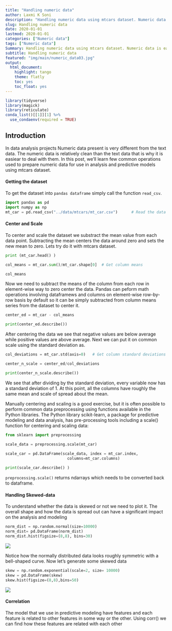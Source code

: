 ```yaml
---
title: "Handling numeric data"
author: Laxmi K Soni 
description: "Handling numeric data using mtcars dataset. Numeric data is easiar to deal with in Data analysis projects"
slug: Handling numeric data
date: 2020-01-01
lastmod: 2020-01-01
categories: ["Numeric data"]
tags: ["Numeric data"]
Summary: Handling numeric data using mtcars dataset. Numeric data is easiar to deal with in Data analysis projects
subtitle: Handling numeric data
featured: "img/main/numeric_data03.jpg"
output:
  html_document:
    highlight: tango
    theme: flatly
    toc: yes
    toc_float: yes
---
```




```r
library(tidyverse)
library(magick)
library(reticulate)
conda_list()[[1]][1] %>% 
  use_condaenv(required = TRUE)

```

## Introduction

In data analysis projects Numeric data present is very different from the text data. The numeric data is relatively clean than the text data that is why it is easiear to deal with them. In this post, we'll learn few common operations used to prepare numeric data for use in analysis and predictive models using mtcars dataset.


#### Getting the dataset

To get the dataset into `pandas dataframe` simply call the function `read_csv`.

```python
import pandas as pd
import numpy as np
mt_car = pd.read_csv("../data/mtcars/mt_car.csv")      # Read the data
```

#### Center and Scale

To center and scale the dataset we substract the mean value from each data point. Subtracting the mean centers the data around zero and sets the new mean to zero. Lets try do it with mtcars dataset.

```python

print (mt_car.head() )

col_means = mt_car.sum()/mt_car.shape[0]  # Get column means

col_means
```


Now we need to subtract the means of the column from each row in element-wise way to zero center the data. Pandas can peform math operations involving dataframews and columns on element-wise row-by-row basis by default so it can be simply subtracted from column means series from the dataset to center it.


```python

center_ed = mt_car - col_means

print(center_ed.describe())

```

After centering the data we see that negative values are below average while positive values are above average. Next we can put it on common scale using the standard deviation as.

```python

col_deviations = mt_car.std(axis=0)   # Get column standard deviations

center_n_scale = center_ed/col_deviations 

print(center_n_scale.describe())
```


We see that after dividing by the standard deviation, every variable now has a standard deviation of 1. At this point, all the columns have roughly the same mean and scale of spread about the mean.

Manually centering and scaling is a good exercise, but it is often possible to perform common data preprocessing using functions available in the Python libraries. The Python library scikit-learn, a package for predictive modeling and data analysis, has pre-processing tools including a scale() function for centering and scaling data:

```python

from sklearn import preprocessing

scale_data = preprocessing.scale(mt_car)  
 
scale_car = pd.DataFrame(scale_data, index = mt_car.index,
                           columns=mt_car.columns)

print(scale_car.describe() )
```

`preprocessing.scale()` returns ndarrays which needs to be converted back to dataframe.

#### Handling Skewed-data
To understand whether the data is skewed or not we need to plot it. The overall shape and how the data is spread out can have a significant impact on the analysis and modeling


```python

norm_dist = np.random.normal(size=10000) 
norm_dist= pd.DataFrame(norm_dist)
norm_dist.hist(figsize=(8,8), bins=30)

```

![](/img/main/normdist.png)

Notice how the normally distributed data looks roughly symmetric with a bell-shaped curve. Now let's generate some skewed data

```python

skew = np.random.exponential(scale=2, size= 10000) 
skew = pd.DataFrame(skew)
skew.hist(figsize=(8,8),bins=50)

```

![](/img/main/skewedist.png)

#### Correlation

The model that we use in predictive modeling have features and each feature is related to other features in some way or the other. Using corr() we can find how these features are related with each other
